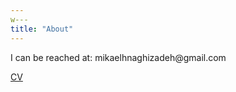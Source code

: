 ```yaml
---
w---
title: "About"
---
```


I can be reached at: mikaelhnaghizadeh\@gmail.com

[CV](files/CV.pdf)\
